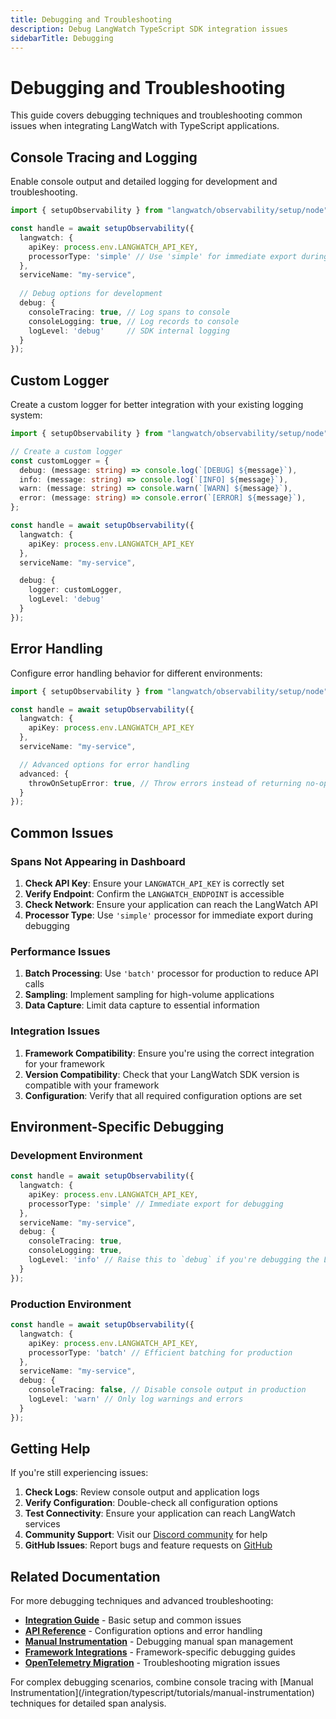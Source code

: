 ```yaml
---
title: Debugging and Troubleshooting
description: Debug LangWatch TypeScript SDK integration issues
sidebarTitle: Debugging
---
```


# Debugging and Troubleshooting

This guide covers debugging techniques and troubleshooting common issues when integrating LangWatch with TypeScript applications.

## Console Tracing and Logging

Enable console output and detailed logging for development and troubleshooting.

```typescript
import { setupObservability } from "langwatch/observability/setup/node";

const handle = await setupObservability({
  langwatch: {
    apiKey: process.env.LANGWATCH_API_KEY,
    processorType: 'simple' // Use 'simple' for immediate export during debugging
  },
  serviceName: "my-service",
  
  // Debug options for development
  debug: {
    consoleTracing: true, // Log spans to console
    consoleLogging: true, // Log records to console
    logLevel: 'debug'     // SDK internal logging
  }
});
```

## Custom Logger

Create a custom logger for better integration with your existing logging system:

```typescript
import { setupObservability } from "langwatch/observability/setup/node";

// Create a custom logger
const customLogger = {
  debug: (message: string) => console.log(`[DEBUG] ${message}`),
  info: (message: string) => console.log(`[INFO] ${message}`),
  warn: (message: string) => console.warn(`[WARN] ${message}`),
  error: (message: string) => console.error(`[ERROR] ${message}`),
};

const handle = await setupObservability({
  langwatch: {
    apiKey: process.env.LANGWATCH_API_KEY
  },
  serviceName: "my-service",

  debug: {
    logger: customLogger,
    logLevel: 'debug'
  }
});
```

## Error Handling

Configure error handling behavior for different environments:

```typescript
import { setupObservability } from "langwatch/observability/setup/node";

const handle = await setupObservability({
  langwatch: {
    apiKey: process.env.LANGWATCH_API_KEY
  },
  serviceName: "my-service",

  // Advanced options for error handling
  advanced: {
    throwOnSetupError: true, // Throw errors instead of returning no-op handles
  }
});
```

## Common Issues

### Spans Not Appearing in Dashboard

1. **Check API Key**: Ensure your `LANGWATCH_API_KEY` is correctly set
2. **Verify Endpoint**: Confirm the `LANGWATCH_ENDPOINT` is accessible
3. **Check Network**: Ensure your application can reach the LangWatch API
4. **Processor Type**: Use `'simple'` processor for immediate export during debugging

### Performance Issues

1. **Batch Processing**: Use `'batch'` processor for production to reduce API calls
2. **Sampling**: Implement sampling for high-volume applications
3. **Data Capture**: Limit data capture to essential information

### Integration Issues

1. **Framework Compatibility**: Ensure you're using the correct integration for your framework
2. **Version Compatibility**: Check that your LangWatch SDK version is compatible with your framework
3. **Configuration**: Verify that all required configuration options are set

## Environment-Specific Debugging

### Development Environment

```typescript
const handle = await setupObservability({
  langwatch: {
    apiKey: process.env.LANGWATCH_API_KEY,
    processorType: 'simple' // Immediate export for debugging
  },
  serviceName: "my-service",
  debug: {
    consoleTracing: true,
    consoleLogging: true,
    logLevel: 'info' // Raise this to `debug` if you're debugging the LangWatch integration
  }
});
```

### Production Environment

```typescript
const handle = await setupObservability({
  langwatch: {
    apiKey: process.env.LANGWATCH_API_KEY,
    processorType: 'batch' // Efficient batching for production
  },
  serviceName: "my-service",
  debug: {
    consoleTracing: false, // Disable console output in production
    logLevel: 'warn' // Only log warnings and errors
  }
});
```

## Getting Help

If you're still experiencing issues:

1. **Check Logs**: Review console output and application logs
2. **Verify Configuration**: Double-check all configuration options
3. **Test Connectivity**: Ensure your application can reach LangWatch services
4. **Community Support**: Visit our [Discord community](https://discord.gg/langwatch) for help
5. **GitHub Issues**: Report bugs and feature requests on [GitHub](https://github.com/langwatch/langwatch/issues) 

## Related Documentation

For more debugging techniques and advanced troubleshooting:

- **[Integration Guide](/integration/typescript/guide)** - Basic setup and common issues
- **[API Reference](/integration/typescript/reference)** - Configuration options and error handling
- **[Manual Instrumentation](/integration/typescript/tutorials/manual-instrumentation)** - Debugging manual span management
- **[Framework Integrations](/integration/typescript/integrations)** - Framework-specific debugging guides
- **[OpenTelemetry Migration](/integration/typescript/tutorials/opentelemetry-migration)** - Troubleshooting migration issues

<Tip>
For complex debugging scenarios, combine console tracing with [Manual Instrumentation](/integration/typescript/tutorials/manual-instrumentation) techniques for detailed span analysis.
</Tip> 
